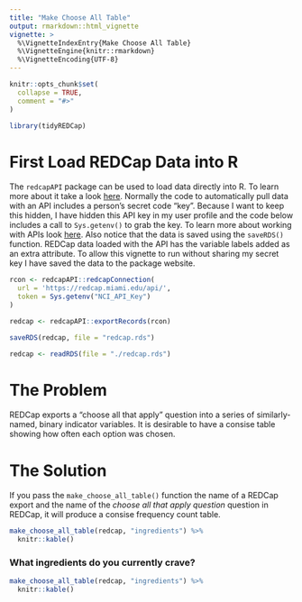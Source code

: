 ```yaml
---
title: "Make Choose All Table"
output: rmarkdown::html_vignette
vignette: >
  %\VignetteIndexEntry{Make Choose All Table}
  %\VignetteEngine{knitr::rmarkdown}
  %\VignetteEncoding{UTF-8}
---
```


```r
knitr::opts_chunk$set(
  collapse = TRUE,
  comment = "#>"
)
```

```r
library(tidyREDCap)
```

# First Load REDCap Data into R
The `redcapAPI` package can be used to load data directly into R.  To learn more about it take a look [here](https://github.com/nutterb/redcapAPI/wiki).  Normally the code to automatically pull data with an API includes a person's secret code "key".  Because I want to keep this hidden, I have hidden this API key in my user profile and the code below includes a call to `Sys.getenv()` to grab the key.  To learn more about working with APIs look [here](https://daattali.gitbooks.io/stat545-ubc-github-io/bit003_api-key-env-var.html). Also notice that the data is saved using the `saveRDS()` function. REDCap data loaded with the API has the variable labels added as an extra attribute.  To allow this vignette to run without sharing my secret key I have saved the data to the package website.

```r

rcon <- redcapAPI::redcapConnection(
  url = 'https://redcap.miami.edu/api/',
  token = Sys.getenv("NCI_API_Key")
)

redcap <- redcapAPI::exportRecords(rcon)

saveRDS(redcap, file = "redcap.rds")
```

```r
redcap <- readRDS(file = "./redcap.rds")
```

# The Problem 

REDCap exports a "choose all that apply" question into a series of similarly-named, binary indicator variables. It is desirable to have a consise table showing how often each option was chosen.

# The Solution

If you pass the `make_choose_all_table()` function the name of a REDCap export and the name of the _choose all that apply question_ question in REDCap, it will produce a consise frequency count table.


```r
make_choose_all_table(redcap, "ingredients") %>% 
  knitr::kable()
```

### What ingredients do you currently crave?

```r
make_choose_all_table(redcap, "ingredients") %>% 
  knitr::kable()
```

